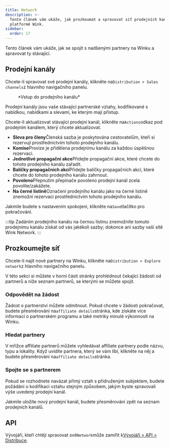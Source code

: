 ```yaml
---
title: Network
description: >-
  Tento článek vám ukáže, jak prozkoumat a spravovat síť prodejních kanálů na
  platformě Wink.
sidebar:
  order: 17
---
```


Tento článek vám ukáže, jak se spojit s nadšenými partnery na Winku a spravovat ty stávající.

## Prodejní kanály

Chcete-li spravovat své prodejní kanály, klikněte na`Distribution > Sales channels`z hlavního navigačního panelu.

<figure>
  <CloudinaryImage width="350" height="402" resize="scale" quality="best" alt="Prodejní kanál" src="academy/sales-channel" errorImage="noimage_opaque_nyrtl0.png" />

  <figcaption>*Vstup do prodejního kanálu*</figcaption>
</figure>


Prodejní kanály jsou vaše stávající partnerské vztahy, kodifikované s nabídkou, nabídkami a slevami, ke kterým mají přístup.

Chcete-li aktualizovat stávající prodejní kanál, klikněte na`Actions`odkaz pod prodejním kanálem, který chcete aktualizovat.

* **Sleva pro členy**Členská sazba je poskytována cestovatelům, kteří si rezervují prostřednictvím tohoto prodejního kanálu.
* **Komise**Provize je přidělena prodejnímu kanálu za každou úspěšnou rezervaci.
* **Jednotlivé propagační akce**Přidejte propagační akce, které chcete do tohoto prodejního kanálu zařadit.
* **Balíčky propagačních akcí**Přidejte balíčky propagačních akcí, které chcete do tohoto prodejního kanálu zahrnout.
* **Povoleno**Přepnutím přepínače povoleno prodejní kanál zcela povolíte/zakážete.
* **Na černé listině**Označení prodejního kanálu jako na černé listině znemožní rezervaci prostřednictvím tohoto prodejního kanálu.

Jakmile budete s nastavením spokojeni, klikněte na`Save`tlačítko pro pokračování.

:::tip
Zadáním prodejního kanálu na černou listinu znemožníte tomuto prodejnímu kanálu získat od vás jakékoli sazby; dokonce ani sazby vaší sítě Wink Network. :::

## Prozkoumejte síť

Chcete-li najít nové partnery na Winku, klikněte na`Distribution > Explore network`z hlavního navigačního panelu.

V této sekci si můžete v horní části stránky prohlédnout čekající žádosti od partnerů a níže seznam partnerů, se kterými se můžete spojit.

### Odpovědět na žádost

Žádost o partnerství můžete odmítnout. Pokud chcete v žádosti pokračovat, budete přesměrováni na`affiliate details`stránka, kde získáte více informací o partnerském programu a také metriky minulé výkonnosti na Winku.

### Hledat partnery

V mřížce affiliate partnerů můžete vyhledávat affiliate partnery podle názvu, typu a lokality. Když uvidíte partnera, který se vám líbí, klikněte na něj a budete přesměrováni na`affiliate details`stránka.

### Spojte se s partnerem

Pokud se rozhodnete navázat přímý vztah s přidruženým subjektem, budete požádáni o kodifikaci vztahu stejným způsobem, jakým byste spravovali výše uvedený prodejní kanál.

Jakmile uložíte nový prodejní kanál, budete přesměrováni zpět na seznam prodejních kanálů.

## API

Vývojáři, kteří chtějí spravovat své`Network`může zamířit k[Vývojáři > API > Distribuce](/developers/apis/#distribution-api).

